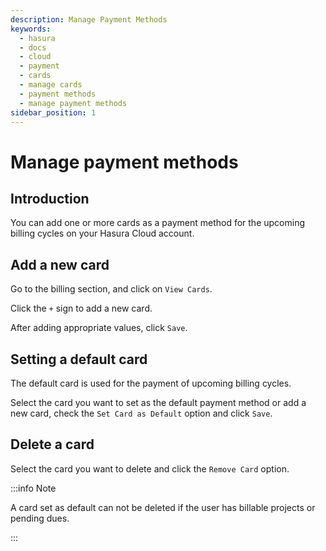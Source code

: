 ```yaml
---
description: Manage Payment Methods
keywords:
  - hasura
  - docs
  - cloud
  - payment
  - cards
  - manage cards
  - payment methods
  - manage payment methods
sidebar_position: 1
---
```



# Manage payment methods

## Introduction

You can add one or more cards as a payment method for the upcoming billing cycles on your Hasura Cloud account.

## Add a new card

Go to the billing section, and click on `View Cards`.

<Thumbnail
  src="/img/graphql/cloud/billing/manage_cards.png"
  alt="view saved cards"
/>

Click the `+` sign to add a new card.

<Thumbnail
  src="/img/graphql/cloud/billing/add_new_card.png"
  alt="add a new card"
  width="437px"
/>

After adding appropriate values, click `Save`.

## Setting a default card

The default card is used for the payment of upcoming billing cycles.

Select the card you want to set as the default payment method or add a new card, check the `Set Card as Default` option and click `Save`.

<Thumbnail
  src="/img/graphql/cloud/billing/set_existing_default.png"
  alt="set an exiting card as the default card"
  width="437px"
/>

<Thumbnail
  src="/img/graphql/cloud/billing/set_new_default.png"
  alt="Add a new card as the default card"
  width="437px"
/>

## Delete a card

Select the card you want to delete and click the `Remove Card` option.

<Thumbnail
  src="/img/graphql/cloud/billing/delete_card.png"
  alt="Delete card"
  width="437px"
/>

:::info Note

A card set as default can not be deleted if the user has billable projects or pending dues.

:::
